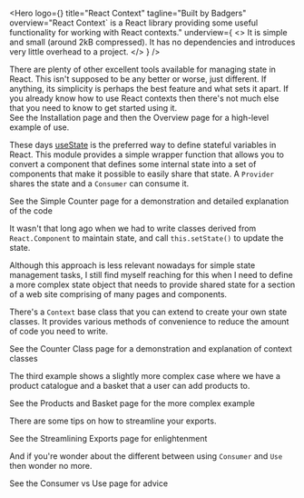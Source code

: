
<Hero
  logo={<Logo className="rc-logo"/>}
  title="React Context"
  tagline="Built by Badgers"
  overview="React Context` is a React library providing some useful functionality for working with React contexts."
  underview={
    <>
      It is simple and small (around 2kB compressed).  It has no
      dependencies and introduces very little overhead to a project.
    </>
  }
/>

<div className="intro mar-t-8">
  There are plenty of other excellent tools available for managing state
  in React.  This isn't supposed to be any better or worse, just
  different.  If anything, its simplicity is perhaps the best feature and
  what sets it apart.  If you already know how to use React contexts
  then there's not much else that you need to know to get started
  using it.
</div>

<div className="link">
  See the <Link to="/installation">Installation</Link> page and then the
  <Link to="/overview">Overview</Link> page for a high-level example of use.
</div>

These days <a href="https://react.dev/reference/react/useState">useState</a>
is the preferred way to define stateful variables in React.  This module
provides a simple wrapper function that allows you to convert a component
that defines some internal state into a set of components that make it
possible to easily share that state.  A `Provider` shares
the state and a `Consumer` can consume it.

<div className="link">
  See the <Link to="/simple-counter">Simple Counter</Link> page for a
  demonstration and detailed explanation of the code
</div>

It wasn't that long ago when we had to write classes derived from
`React.Component` to maintain state, and call
`this.setState()` to update the state.

Although this approach is less relevant nowadays for simple state
management tasks, I still find myself reaching for this when I need to
define a more complex state object that needs to provide shared state
for a section of a web site comprising of many pages and components.

There's a `Context` base class that you can extend to create your own state
classes.  It provides various methods of convenience to reduce the amount of
code you need to write.

<div className="link">
  See the <Link to="/counter-class">Counter Class</Link> page for a
  demonstration and explanation of context classes
</div>

The third example shows a slightly more complex case where we have a
product catalogue and a basket that a user can add products to.

<div className="link">
  See the <Link to="/products-demo">Products and Basket</Link> page for the
  more complex example
</div>

There are some tips on how to streamline your exports.

<div className="link">
  See the <Link to="streamlining">Streamlining Exports</Link> page for
  enlightenment
</div>

And if you're wonder about the different between using `Consumer` and `Use`
then wonder no more.

<div className="link">
  See the <Link to="consumer-use">Consumer vs Use</Link> page for advice
</div>
